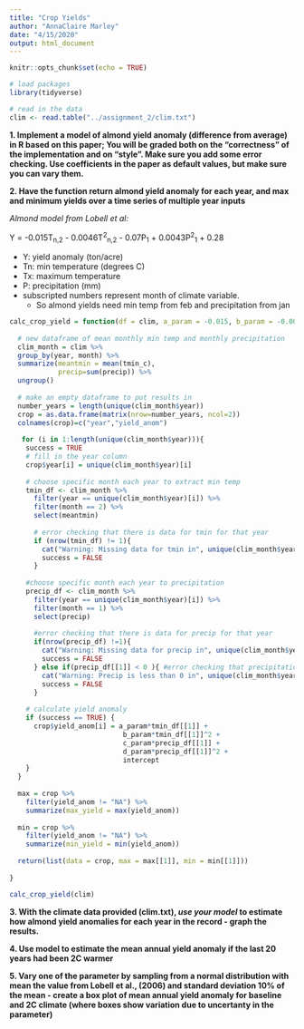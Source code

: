 ```yaml
---
title: "Crop Yields"
author: "AnnaClaire Marley"
date: "4/15/2020"
output: html_document
---
```


```r
knitr::opts_chunk$set(echo = TRUE)
```

```r
# load packages
library(tidyverse)
```

```r
# read in the data
clim <- read.table("../assignment_2/clim.txt")
```

**1. Implement a model of almond yield anomaly (difference from average) in R based on this paper; You will be graded both on the “correctness” of the implementation and on “style”. Make sure you add some error checking. Use coefficients in the paper as default values, but make sure you can vary them. **

**2. Have the function return almond yield anomaly for each year, and max and minimum yields over a time series of multiple year inputs**

*Almond model from Lobell et al:*

Y = -0.015T<sub>n,2</sub> - 0.0046T<sup>2</sup><sub>n,2</sub> - 0.07P<sub>1</sub> + 0.0043P<sup>2</sup><sub>1</sub> + 0.28

- Y: yield anomaly (ton/acre)
- Tn: min temperature (degrees C)
- Tx: maximum temperature
- P: precipitation (mm)
- subscripted numbers represent month of climate variable.
  - So almond yields need min temp from feb and precipitation from jan
  

```r

calc_crop_yield = function(df = clim, a_param = -0.015, b_param = -0.0046, c_param = -0.07, d_param = 0.0043, intercept = 0.28) {
  
  # new dataframe of mean monthly min temp and monthly precipitation
  clim_month = clim %>% 
  group_by(year, month) %>% 
  summarize(meantmin = mean(tmin_c),
            precip=sum(precip)) %>% 
  ungroup()
  
  # make an empty dataframe to put results in
  number_years = length(unique(clim_month$year))
  crop = as.data.frame(matrix(nrow=number_years, ncol=2))
  colnames(crop)=c("year","yield_anom")
 
   for (i in 1:length(unique(clim_month$year))){
    success = TRUE
    # fill in the year column 
    crop$year[i] = unique(clim_month$year)[i]
    
    # choose specific month each year to extract min temp
    tmin_df <- clim_month %>% 
      filter(year == unique(clim_month$year)[i]) %>% 
      filter(month == 2) %>% 
      select(meantmin) 
    
      # error checking that there is data for tmin for that year
      if (nrow(tmin_df) != 1){
        cat("Warning: Missing data for tmin in", unique(clim_month$year)[i], "\n")
        success = FALSE
      }
    
    #choose specific month each year to precipitation
    precip_df <- clim_month %>% 
      filter(year == unique(clim_month$year)[i]) %>% 
      filter(month == 1) %>% 
      select(precip) 
    
      #error checking that there is data for precip for that year
      if(nrow(precip_df) !=1){
        cat("Warning: Missing data for precip in", unique(clim_month$year)[i], "\n")
        success = FALSE
      } else if(precip_df[[1]] < 0 ){ #error checking that precipitation is >= to 0
        cat("Warning: Precip is less than 0 in", unique(clim_month$year)[i], "\n")
        success = FALSE
      }
    
    # calculate yield anomaly
    if (success == TRUE) {
      crop$yield_anom[i] = a_param*tmin_df[[1]] +
                            b_param*tmin_df[[1]]^2 + 
                            c_param*precip_df[[1]] +
                            d_param*precip_df[[1]]^2 + 
                            intercept
    }
  }
  
  max = crop %>% 
    filter(yield_anom != "NA") %>% 
    summarize(max_yield = max(yield_anom))
  
  min = crop %>% 
    filter(yield_anom != "NA") %>% 
    summarize(min_yield = min(yield_anom))
  
  return(list(data = crop, max = max[[1]], min = min[[1]]))
  
}

```


```r

calc_crop_yield(clim)

```




**3. With the climate data provided (clim.txt), *use your model* to estimate how almond yield anomalies for each year in the record - graph the results.**



**4. Use model to estimate  the mean annual yield anomaly if the last 20 years had been 2C warmer**



**5. Vary one of the parameter by sampling from a normal distribution with mean the value from Lobell et al., (2006) and standard deviation 10% of the mean -  create a box plot of  mean annual yield anomaly for baseline and 2C climate (where boxes show variation due to uncertanty in the parameter) **



